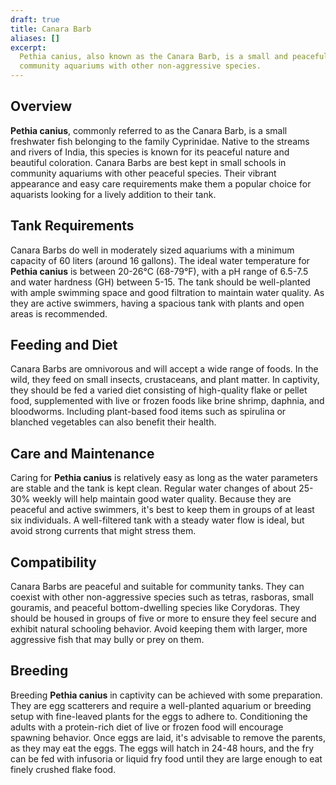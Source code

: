 ```yaml
---
draft: true
title: Canara Barb
aliases: []
excerpt:
  Pethia canius, also known as the Canara Barb, is a small and peaceful fish from the Cyprinidae family, ideal for
  community aquariums with other non-aggressive species.
---
```


## Overview

**Pethia canius**, commonly referred to as the Canara Barb, is a small freshwater fish belonging to the family
Cyprinidae. Native to the streams and rivers of India, this species is known for its peaceful nature and beautiful
coloration. Canara Barbs are best kept in small schools in community aquariums with other peaceful species. Their
vibrant appearance and easy care requirements make them a popular choice for aquarists looking for a lively addition to
their tank.

## Tank Requirements

Canara Barbs do well in moderately sized aquariums with a minimum capacity of 60 liters (around 16 gallons). The ideal
water temperature for **Pethia canius** is between 20-26°C (68-79°F), with a pH range of 6.5-7.5 and water hardness (GH)
between 5-15. The tank should be well-planted with ample swimming space and good filtration to maintain water quality.
As they are active swimmers, having a spacious tank with plants and open areas is recommended.

## Feeding and Diet

Canara Barbs are omnivorous and will accept a wide range of foods. In the wild, they feed on small insects, crustaceans,
and plant matter. In captivity, they should be fed a varied diet consisting of high-quality flake or pellet food,
supplemented with live or frozen foods like brine shrimp, daphnia, and bloodworms. Including plant-based food items such
as spirulina or blanched vegetables can also benefit their health.

## Care and Maintenance

Caring for **Pethia canius** is relatively easy as long as the water parameters are stable and the tank is kept clean.
Regular water changes of about 25-30% weekly will help maintain good water quality. Because they are peaceful and active
swimmers, it's best to keep them in groups of at least six individuals. A well-filtered tank with a steady water flow is
ideal, but avoid strong currents that might stress them.

## Compatibility

Canara Barbs are peaceful and suitable for community tanks. They can coexist with other non-aggressive species such as
tetras, rasboras, small gouramis, and peaceful bottom-dwelling species like Corydoras. They should be housed in groups
of five or more to ensure they feel secure and exhibit natural schooling behavior. Avoid keeping them with larger, more
aggressive fish that may bully or prey on them.

## Breeding

Breeding **Pethia canius** in captivity can be achieved with some preparation. They are egg scatterers and require a
well-planted aquarium or breeding setup with fine-leaved plants for the eggs to adhere to. Conditioning the adults with
a protein-rich diet of live or frozen food will encourage spawning behavior. Once eggs are laid, it's advisable to
remove the parents, as they may eat the eggs. The eggs will hatch in 24-48 hours, and the fry can be fed with infusoria
or liquid fry food until they are large enough to eat finely crushed flake food.
